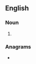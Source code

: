 ==English==

===Noun===
{{head|en|noun form}}

# {{plural of|achromat|lang=en}}

===Anagrams===
* {{anagrams|en|a=aachmorst|trachomas}}